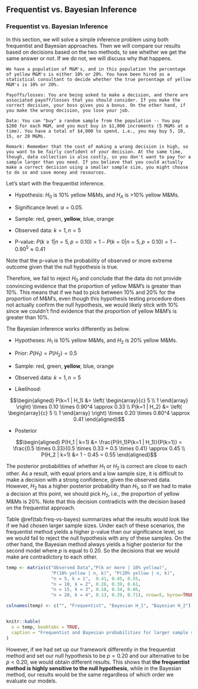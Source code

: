 ## Frequentist vs. Bayesian Inference

### Frequentist vs. Bayesian Inference

In this section, we will solve a simple inference problem using both frequentist and Bayesian approaches. Then we will compare our results based on decisions based on the two methods, to see whether we get the same answer or not. If we do not, we will discuss why that happens.

```example
We have a population of M&M's, and in this population the percentage of yellow M&M's is either 10% or 20%. You have been hired as a statistical consultant to decide whether the true percentage of yellow M&M's is 10% or 20%. 

Payoffs/losses: You are being asked to make a decision, and there are associated payoff/losses that you should consider. If you make the correct decision, your boss gives you a bonus. On the other hand, if you make the wrong decision, you lose your job.

Data: You can "buy" a random sample from the population -- You pay $200 for each M&M, and you must buy in $1,000 increments (5 M&Ms at a time). You have a total of $4,000 to spend, i.e., you may buy 5, 10, 15, or 20 M&Ms.

Remark: Remember that the cost of making a wrong decision is high, so you want to be fairly confident of your decision. At the same time, though, data collection is also costly, so you don't want to pay for a sample larger than you need. If you believe that you could actually make a correct decision using a smaller sample size, you might choose to do so and save money and resources.
```

Let's start with the frequentist inference.

* Hypothesis: $H_0$ is 10% yellow M&Ms, and $H_A$ is >10% yellow M&Ms.

* Significance level: $\alpha = 0.05$.

* Sample: red, green, **yellow**, blue, orange

* Observed data: $k=1, n=5$

* P-value: $P(k \geq 1 | n=5, p=0.10) = 1 - P(k=0 | n=5, p=0.10) = 1 - 0.90^5 \approx 0.41$

Note that the p-value is the probability of observed or more extreme outcome given that the null hypothesis is true.

Therefore, we fail to reject $H_0$ and conclude that the data do not provide convincing evidence that the proportion of yellow M&M's is greater than 10%. This means that if we had to pick between 10% and 20% for the proportion of M&M's, even though this hypothesis testing procedure does not actually confirm the null hypothesis, we would likely stick with 10% since we couldn't find evidence that the proportion of yellow M&M's is greater than 10%.

The Bayesian inference works differently as below.

* Hypotheses: $H_1$ is 10% yellow M&Ms, and $H_2$ is 20% yellow M&Ms.

* Prior: $P(H_1) = P(H_2) = 0.5$

* Sample: red, green, **yellow**, blue, orange

* Observed data: $k=1, n=5$

* Likelihood:

$$\begin{aligned}
P(k=1 | H_1) &= \left( \begin{array}{c} 5 \\ 1 \end{array} \right) \times 0.10 \times 0.90^4 \approx 0.33 \\
P(k=1 | H_2) &= \left( \begin{array}{c} 5 \\ 1 \end{array} \right) \times 0.20 \times 0.80^4 \approx 0.41
\end{aligned}$$

* Posterior

$$\begin{aligned}
P(H_1 | k=1) &= \frac{P(H_1)P(k=1 | H_1)}{P(k=1)} = \frac{0.5 \times 0.33}{0.5 \times 0.33 + 0.5 \times 0.41} \approx 0.45 \\
P(H_2 | k=1) &= 1 - 0.45 = 0.55
\end{aligned}$$

The posterior probabilities of whether $H_1$ or $H_2$ is correct are close to each other. As a result, with equal priors and a low sample size, it is difficult to make a decision with a strong confidence, given the observed data. However, $H_2$ has a higher posterior probability than $H_1$, so if we had to make a decision at this point, we should pick $H_2$, i.e., the proportion of yellow M&Ms is 20%. Note that this decision contradicts with the decision based on the frequentist approach. 

Table \@ref(tab:freq-vs-bayes) summarizes what the results would look like if we had chosen larger sample sizes. Under each of these scenarios, the frequentist method yields a higher p-value than our significance level, so we would fail to reject the null hypothesis with any of these samples. On the other hand, the Bayesian method always yields a higher posterior for the second model where $p$ is equal to 0.20. So the decisions that we would make are contradictory to each other.

```r
temp <- matrix(c("Observed Data","P(k or more | 10% yellow)", 
                 "P(10% yellow | n, k)", "P(20% yellow | n, k)",
                 "n = 5, k = 1",  0.41, 0.45, 0.55,
                 "n = 10, k = 2", 0.26, 0.39, 0.61,
                 "n = 15, k = 3", 0.18, 0.34, 0.66,
                 "n = 20, k = 4", 0.13, 0.29, 0.71), nrow=5, byrow=TRUE)

colnames(temp) <- c("", "Frequentist", "Bayesian H_1", "Bayesian H_2")


knitr::kable(
  x = temp, booktabs = TRUE,
  caption = "Frequentist and Bayesian probabilities for larger sample sizes"
)
```

However, if we had set up our framework differently in the frequentist method and set our null hypothesis to be $p = 0.20$ and our alternative to be $p < 0.20$, we would obtain different results. This shows that **the frequentist method is highly sensitive to the null hypothesis**, while in the Bayesian method, our results would be the same regardless of which order we evaluate our models. 
